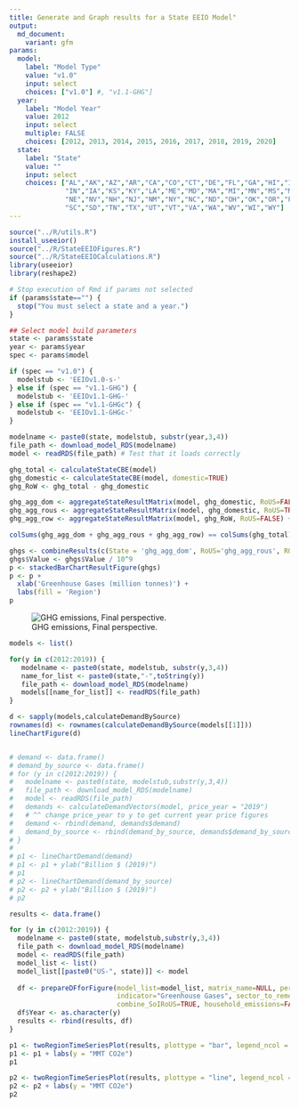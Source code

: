 ```yaml
---
title: Generate and Graph results for a State EEIO Model"
output:
  md_document:
    variant: gfm
params:
  model:
    label: "Model Type"
    value: "v1.0"
    input: select
    choices: ["v1.0"] #, "v1.1-GHG"]
  year:
    label: "Model Year"
    value: 2012
    input: select
    multiple: FALSE
    choices: [2012, 2013, 2014, 2015, 2016, 2017, 2018, 2019, 2020]
  state:
    label: "State"
    value: ""
    input: select
    choices: ["AL","AK","AZ","AR","CA","CO","CT","DE","FL","GA","HI","ID","IL",
              "IN","IA","KS","KY","LA","ME","MD","MA","MI","MN","MS","MO","MT",
              "NE","NV","NH","NJ","NM","NY","NC","ND","OH","OK","OR","PA","RI",
              "SC","SD","TN","TX","UT","VT","VA","WA","WV","WI","WY"]
---
```


```r
source("../R/utils.R")
install_useeior()
source("../R/StateEEIOFigures.R")
source("../R/StateEEIOCalculations.R")
library(useeior)
library(reshape2)

# Stop execution of Rmd if params not selected
if (params$state=="") {
  stop("You must select a state and a year.")
}

## Select model build parameters
state <- params$state
year <- params$year
spec <- params$model

if (spec == "v1.0") {
  modelstub <- 'EEIOv1.0-s-'
} else if (spec == "v1.1-GHG") {
  modelstub <- 'EEIOv1.1-GHG-'
} else if (spec == "v1.1-GHGc") {
  modelstub <- 'EEIOv1.1-GHGc-'  
}

```

```r
modelname <- paste0(state, modelstub, substr(year,3,4))
file_path <- download_model_RDS(modelname)
model <- readRDS(file_path) # Test that it loads correctly

```
```r
ghg_total <- calculateStateCBE(model)
ghg_domestic <- calculateStateCBE(model, domestic=TRUE)
ghg_RoW <- ghg_total - ghg_domestic

ghg_agg_dom <- aggregateStateResultMatrix(model, ghg_domestic, RoUS=FALSE)
ghg_agg_rous <- aggregateStateResultMatrix(model, ghg_domestic, RoUS=TRUE)
ghg_agg_row <- aggregateStateResultMatrix(model, ghg_RoW, RoUS=FALSE) + aggregateStateResultMatrix(model, ghg_RoW, RoUS=TRUE)

colSums(ghg_agg_dom + ghg_agg_rous + ghg_agg_row) == colSums(ghg_total)


```




```r

ghgs <- combineResults(c(State = 'ghg_agg_dom', RoUS='ghg_agg_rous', ROW='ghg_agg_row'))
ghgs$Value <- ghgs$Value / 10^9
p <- stackedBarChartResultFigure(ghgs)
p <- p + 
  xlab('Greenhouse Gases (million tonnes)') +
  labs(fill = 'Region')
p

```
![GHG emissions, Final perspective.](`r knitr::fig_chunk('ghg_results', 'png')`){#fig:ghg_results}


```r

models <- list()

for(y in c(2012:2019)) {
   modelname <- paste0(state, modelstub, substr(y,3,4))
   name_for_list <- paste0(state,"-",toString(y))
   file_path <- download_model_RDS(modelname)
   models[[name_for_list]] <- readRDS(file_path)
}

d <- sapply(models,calculateDemandBySource)
rownames(d) <- rownames(calculateDemandBySource(models[[1]]))
lineChartFigure(d)


# demand <- data.frame()
# demand_by_source <- data.frame()
# for (y in c(2012:2019)) {
#   modelname <- paste0(state, modelstub,substr(y,3,4))
#   file_path <- download_model_RDS(modelname)
#   model <- readRDS(file_path)
#   demands <- calculateDemandVectors(model, price_year = "2019")
#   # ^^ change price_year to y to get current year price figures
#   demand <- rbind(demand, demands$demand)
#   demand_by_source <- rbind(demand_by_source, demands$demand_by_source)
# }
# 
# p1 <- lineChartDemand(demand)
# p1 <- p1 + ylab("Billion $ (2019)")
# p1
# p2 <- lineChartDemand(demand_by_source)
# p2 <- p2 + ylab("Billion $ (2019)")
# p2


```



```r
results <- data.frame()

for (y in c(2012:2019)) {
  modelname <- paste0(state, modelstub,substr(y,3,4))
  file_path <- download_model_RDS(modelname)
  model <- readRDS(file_path)
  model_list <- list()
  model_list[[paste0("US-", state)]] <- model
  
  df <- prepareDFforFigure(model_list=model_list, matrix_name=NULL, perspective="FINAL",
                           indicator="Greenhouse Gases", sector_to_remove="", demand="Consumption",
                           combine_SoIRoUS=TRUE, household_emissions=FALSE)
  df$Year <- as.character(y)
  results <- rbind(results, df)
}

p1 <- twoRegionTimeSeriesPlot(results, plottype = "bar", legend_ncol = 2, scale=9)
p1 <- p1 + labs(y = "MMT CO2e")
p1

p2 <- twoRegionTimeSeriesPlot(results, plottype = "line", legend_ncol = 2, scale=9)
p2 <- p2 + labs(y = "MMT CO2e")
p2

```
